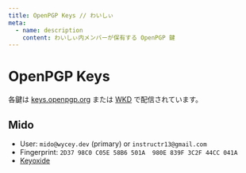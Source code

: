 ```yaml
---
title: OpenPGP Keys // わいしぃ
meta:
  - name: description
    content: わいしぃ内メンバーが保有する OpenPGP 鍵
---
```


# OpenPGP Keys

各鍵は [keys.openpgp.org](https://keys.openpgp.org) または [WKD](https://wiki.gnupg.org/WKD) で配信されています。

## Mido

- User: `mido@wycey.dev` (primary) or `instructr13@gmail.com`
- Fingerprint: `2D37 98C0 C05E 58B6 501A  980E 839F 3C2F 44CC 041A`
- [Keyoxide](https://keyoxide.org/mido%40wycey.dev)
